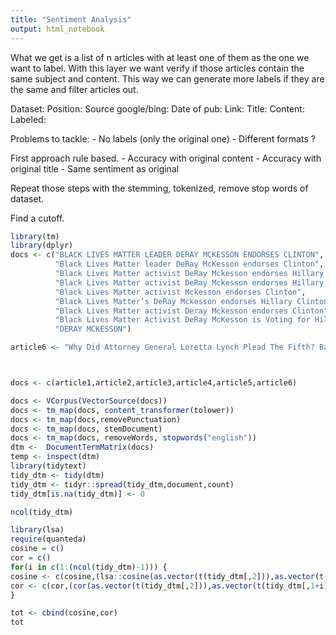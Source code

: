 ```yaml
---
title: "Sentiment Analysis"
output: html_notebook
---
```


What we get is a list of n articles with at least one of them as the one we want to label.
With this layer we want verify if those articles contain the same subject and content.
This way we can generate more labels if they are the same and filter articles out.


Dataset:
  Position:
  Source google/bing:
  Date of pub:
  Link:
  Title:
  Content:
  Labeled:


Problems to tackle: 
- No labels (only the original one)
- Different formats ?

First approach rule based.
- Accuracy with original content
- Accuracy with original title
- Same sentiment as original

Repeat those steps with the stemming, tokenized, remove stop words of dataset.

Find a cutoff.

```r
library(tm)
library(dplyr)
docs <- c("BLACK LIVES MATTER LEADER DERAY MCKESSON ENDORSES CLINTON",
          "Black Lives Matter leader DeRay McKesson endorses Clinton",
          "Black Lives Matter activist DeRay Mckesson endorses Hillary Clinton",
          "Black Lives Matter activist DeRay Mckesson endorses Hillary Clinton",
          "Black Lives Matter activist Mckesson endorses Clinton",
          "Black Lives Matter’s DeRay Mckesson endorses Hillary Clinton",
          "Black Lives Matter activist Deray Mckesson endorses Clinton",
          "Black Lives Matter Activist DeRay McKesson is Voting for Hillary",
          "DERAY MCKESSON")

article6 <- "Why Did Attorney General Loretta Lynch Plead The Fifth? Barracuda Brigade 2016-10-28 Print The administration is blocking congressional probe into cash payments to Iran. Of course she needs to plead the 5th. She either can\342\200\231t recall, refuses to answer, or just plain deflects the question. Straight up corruption at its finest! \n100percentfedUp.com ; Talk about covering your ass! Loretta Lynch did just that when she plead the Fifth to avoid incriminating herself over payments to Iran\342\200\246Corrupt to the core! Attorney General Loretta Lynch is declining to comply with an investigation by leading members of Congress about the Obama administration\342\200\231s secret efforts to send Iran $1.7 billion in cash earlier this year, prompting accusations that Lynch has \342\200\234pleaded the Fifth\342\200\235 Amendment to avoid incriminating herself over these payments, according to lawmakers and communications exclusively obtained by the Washington Free Beacon. \nSen. Marco Rubio (R., Fla.) and Rep. Mike Pompeo (R., Kan.) initially presented Lynch in October with a series of questions about how the cash payment to Iran was approved and delivered. \nIn an Oct. 24 response, Assistant Attorney General Peter Kadzik responded on Lynch\342\200\231s behalf, refusing to answer the questions and informing the lawmakers that they are barred from publicly disclosing any details about the cash payment, which was bound up in a ransom deal aimed at freeing several American hostages from Iran. \nThe response from the attorney general\342\200\231s office is \342\200\234unacceptable\342\200\235 and provides evidence that Lynch has chosen to \342\200\234essentially plead the fifth and refuse to respond to inquiries regarding [her]role in providing cash to the world\342\200\231s foremost state sponsor of terrorism,\342\200\235 Rubio and Pompeo wrote on Friday in a follow-up letter to Lynch. More Related	"



docs <- c(article1,article2,article3,article4,article5,article6)

docs <- VCorpus(VectorSource(docs))
docs <- tm_map(docs, content_transformer(tolower))
docs <- tm_map(docs,removePunctuation)
docs <- tm_map(docs, stemDocument)
docs <- tm_map(docs, removeWords, stopwords("english"))
dtm <-  DocumentTermMatrix(docs)
temp <- inspect(dtm)
library(tidytext)
tidy_dtm <- tidy(dtm)
tidy_dtm <- tidyr::spread(tidy_dtm,document,count)
tidy_dtm[is.na(tidy_dtm)] <- 0

ncol(tidy_dtm)

library(lsa)
require(quanteda)
cosine = c()
cor = c()
for(i in c(1:(ncol(tidy_dtm)-1))) {
cosine <- c(cosine,(lsa::cosine(as.vector(t(tidy_dtm[,2])),as.vector(t(tidy_dtm[,1+i])))))
cor <- c(cor,(cor(as.vector(t(tidy_dtm[,2])),as.vector(t(tidy_dtm[,1+i])))))
}

tot <- cbind(cosine,cor)
tot

```


